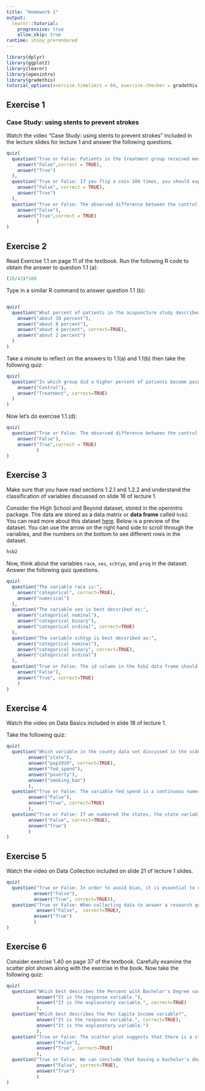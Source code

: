 ```yaml
---
title: "Homework 1"
output: 
  learnr::tutorial:
    progressive: true
    allow_skip: true
runtime: shiny_prerendered
---
```


```r
library(dplyr)
library(ggplot2)
library(learnr)
library(openintro)
library(gradethis)
tutorial_options(exercise.timelimit = 60, exercise.checker = gradethis::grade_learnr)
```


## Exercise 1

### Case Study: using stents to prevent strokes

Watch the video "Case Study: using stents to prevent strokes" included in the lecture slides for lecture 1 and answer the following questions.  

```r
quiz(
  question("True or False: Patients in the treatment group received medication while patients in the control group did not.",
    answer("False",correct = TRUE),
    answer("True")
  ),
  question('True or False: If you flip a coin 100 times, you should expect to land "heads" exactly 50 out of the 100 flips.',
    answer("False", correct = TRUE),
    answer("True")
  ),
  question("True or False: The observed difference between the control and treatment groups in the stent experiment may just be due to natural variation.",
    answer("False"),
    answer("True",correct = TRUE)
           )
)
```


## Exercise 2

Read Exercise 1.1 on page 11 of the textbook. Run the following R code to obtain the answer to question 1.1 (a):

```r
(10/43)*100
```

Type in a similar R command to answer question 1.1 (b):

```r

```


```r
quiz(
  question("What percent of patients in the acupuncture study described in Exercise 1.1 were pain free in the control group?",
    answer("about 10 percent"),
    answer("about 8 percent"),
    answer("about 4 percent", correct=TRUE),
    answer("about 2 percent")
  )
)
```

Take a minute to reflect on the answers to 1.1(a) and 1.1(b) then take the following quiz:

```r
quiz(
  question("In which group did a higher percent of patients become pain free 24 hours after receiving acupuncture?",
    answer("Control"),
    answer("Treatment", correct=TRUE)
  )
)
```

Now let's do exercise 1.1.(d):
```r
quiz(
  question("True or False: The observed difference between the control and treatment groups in the acupuncture experiment may just be due to chance.",
    answer("False"),
    answer("True",correct = TRUE)
           )
)
```


## Exercise 3

Make sure that you have read sections 1.2.1 and 1.2.2 and understand the classification of variables discussed on slide 16 of lecture 1. 

Consider the High School and Beyond dataset, stored in the openintro package. The data are stored as a data matrix or **data frame** called `hsb2`. You can read more about this dataset [here](http://openintrostat.github.io/openintro/reference/hsb2.html). Below is a preview of the dataset. You can use the arrow on the right hand side to scroll 
through the variables, and the numbers on the bottom to see different rows in 
the dataset.

```r
hsb2
```

Now, think about the variables `race`, `ses`, `schtyp`, and `prog` in the dataset. Answer the following quiz questions. 

```r
quiz(
  question("The variable race is:",
    answer("categorical", correct=TRUE),
    answer("numerical")
  ),
  question("The variable ses is best decsribed as:",
    answer("categorical nominal"),
    answer("categorical binary"),
    answer("categorical ordinal", correct=TRUE)
  ),
  question("The variable schtyp is best decsribed as:",
    answer("categorical nominal"),
    answer("categorical binary", correct=TRUE),
    answer("categorical ordinal")
  ),
  question("True or False: The id column in the hsb2 data frame should not be considered as a variable.",
    answer("False"),
    answer("True", correct=TRUE)
    )
)
```


## Exercise 4

Watch the video on Data Basics included in slide 18 of lecture 1. 

Take the following quiz:

```r
quiz(
  question("Which variable in the county data set discussed in the video is discrete?",
        answer("state"),
        answer("pop2010", correct=TRUE),
        answer("fed_spend"),
        answer("poverty"),
        answer("smoking_ban")
        ),
  question("True or False: The variable fed_spend is a continuous numerical variable.",
        answer("False"),
        answer("True", correct=TRUE) 
        ),
  question("True or False: If we numbered the states, the state variable would become numerical.",
        answer("False", correct=TRUE),
        answer("True")
        )
)
```


## Exercise 5

Watch the video on Data Collection included on slide 21 of lecture 1 slides. 

```r
quiz(
  question("True or False: In order to avoid bias, it is essential to draw a representative sample.",
          answer("False"),
          answer("True", correct=TRUE)),
  question("True or False: When collecting data to answer a research question it is acceptable to use a convenience sample.",
           answer("False",  correct=TRUE),
          answer("True")
          )
)
```


## Exercise 6

Consider exercise 1.40 on page 37 of the textbook. Carefully examine the scatter plot shown along with the exercise in the book. Now take the following quiz:

```r
quiz(
  question("Which best describes the Percent with Bachelor's Degree variable?",
           answer("It is the response variable."),
           answer("It is the explanatory variable.", correct=TRUE)
           ),
  question("Which best describes the Per Capita Income variable?",
           answer("It is the response variable.", correct=TRUE),
           answer("It is the explanatory variable.")
           ),
  question("True or False: The scatter plot suggests that there is a strong linear relationship between the two variable Percent with Bachelor's Degree and Per Capita Income.",
           answer("False"),
           answer("True", correct=TRUE)
           ),
  question("True or False: We can conclude that having a bachelor's degree increases one's income.",
           answer("False", correct=TRUE),
           answer("True")
           )
)
```


